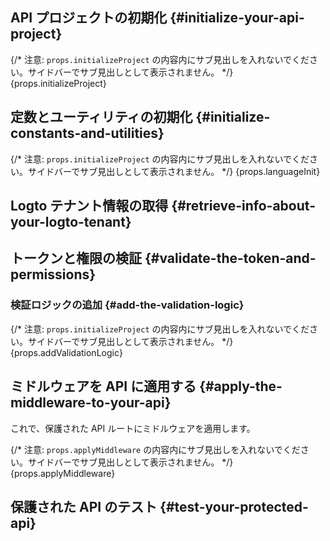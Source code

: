 

<BeforeYouStart framework={props.framework} />

<PermissionModelsOverview />

<QuickPreparationSteps />

## API プロジェクトの初期化 \{#initialize-your-api-project}

{/* 注意: `props.initializeProject` の内容内にサブ見出しを入れないでください。サイドバーでサブ見出しとして表示されません。 */}
{props.initializeProject}

## 定数とユーティリティの初期化 \{#initialize-constants-and-utilities}

<InitConstsAndUtils />

{/* 注意: `props.initializeProject` の内容内にサブ見出しを入れないでください。サイドバーでサブ見出しとして表示されません。 */}
{props.languageInit}

## Logto テナント情報の取得 \{#retrieve-info-about-your-logto-tenant}

<RetrieveInfoAboutLogtoTenant />

## トークンと権限の検証 \{#validate-the-token-and-permissions}

<ValidateTokenAndPermissions />

### 検証ロジックの追加 \{#add-the-validation-logic}

{/* 注意: `props.initializeProject` の内容内にサブ見出しを入れないでください。サイドバーでサブ見出しとして表示されません。 */}
{props.addValidationLogic}

## ミドルウェアを API に適用する \{#apply-the-middleware-to-your-api}

これで、保護された API ルートにミドルウェアを適用します。

{/* 注意: `props.applyMiddleware` の内容内にサブ見出しを入れないでください。サイドバーでサブ見出しとして表示されません。 */}
{props.applyMiddleware}

## 保護された API のテスト \{#test-your-protected-api}

<TestYourImplementation />

<FurtherReading />

